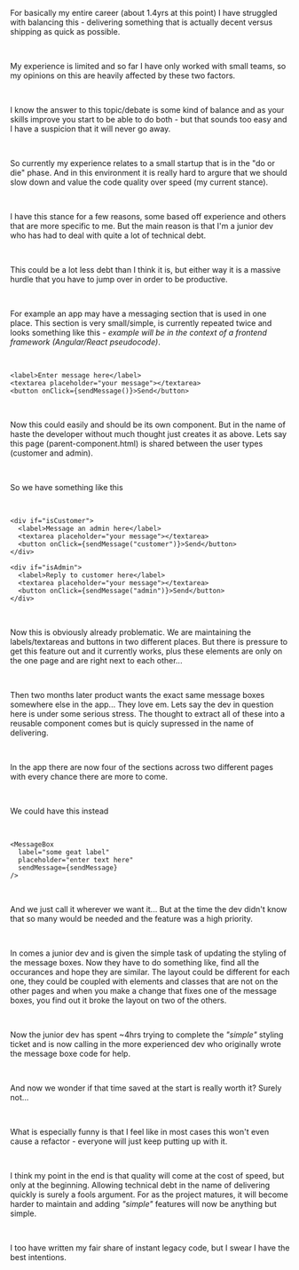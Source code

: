 
<Layout>

<BlogHeader
  title="Quality vs speed"
  date="20/08/2022"
  author="Lachlan Stephan"
  headMeta="Quality vs speed"
/>

For basically my entire career (about 1.4yrs at this point) I have struggled with balancing this - delivering something that is actually decent versus shipping as quick as possible.

<br />

My experience is limited and so far I have only worked with small teams, so my opinions on this are heavily affected by these two factors.

<br />

I know the answer to this topic/debate is some kind of balance and as your skills improve you start to be able to do both - but that sounds too easy and I have a suspicion that it will never go away.

<br />

So currently my experience relates to a small startup that is in the "do or die" phase. And in this environment it is really hard to argure that we should slow down and value the code quality over speed (my current stance). 

<br /> 

I have this stance for a few reasons, some based off experience and others that are more specific to me. But the main reason is that I'm a junior dev who has had to deal with quite a lot of technical debt. 

<br />

This could be a lot less debt than I think it is, but either way it is a massive hurdle that you have to jump over in order to be productive.

<br />

For example an app may have a messaging section that is used in one place. This section is very small/simple, is currently repeated twice and looks something like this - *example will be in the context of a frontend framework (Angular/React pseudocode)*.

<br />

``` 
<label>Enter message here</label>
<textarea placeholder="your message"></textarea>
<button onClick={sendMessage()}>Send</button>
```
<br />

Now this could easily and should be its own component. But in the name of haste the developer without much thought just creates it as above. Lets say this page (parent-component.html) is shared between the user types (customer and admin). 

<br />

So we have something like this 

<br />

```
<div if="isCustomer">
  <label>Message an admin here</label>
  <textarea placeholder="your message"></textarea>
  <button onClick={sendMessage("customer")}>Send</button>
</div>

<div if="isAdmin">
  <label>Reply to customer here</label>
  <textarea placeholder="your message"></textarea>
  <button onClick={sendMessage("admin")}>Send</button>
</div>
```

<br />

Now this is obviously already problematic. We are maintaining the labels/textareas and buttons in two different places. But there is pressure to get this feature out and it currently works, plus these elements are only on the one page and are right next to each other...

<br />

Then two months later product wants the exact same message boxes somewhere else in the app... They love em. Lets say the dev in question here is under some serious stress. The thought to extract all of these into a reusable component comes but is quicly supressed in the name of delivering.

<br />

In the app there are now four of the sections across two different pages with every chance there are more to come.

<br />

We could have this instead 

<br />

```
<MessageBox 
  label="some geat label"
  placeholder="enter text here"
  sendMessage={sendMessage}
/>
```

<br />

And we just call it wherever we want it... But at the time the dev didn't know that so many would be needed and the feature was a high priority.


<br />

In comes a junior dev and is given the simple task of updating the styling of the message boxes. Now they have to do something like, find all the occurances and hope they are similar. The layout could be different for each one, they could be coupled with elements and classes that are not on the other pages and when you make a change that fixes one of the message boxes, you find out it broke the layout on two of the others.

<br />

Now the junior dev has spent ~4hrs trying to complete the *"simple"* styling ticket and is now calling in the more experienced dev who originally wrote the message boxe code for help.

<br />

And now we wonder if that time saved at the start is really worth it? Surely not...

<br />

What is especially funny is that I feel like in most cases this won't even cause a refactor - everyone will just keep putting up with it.

<br />

I think my point in the end is that quality will come at the cost of speed, but only at the beginning. Allowing technical debt in the name of delivering quickly is surely a fools argument. For as the project matures, it will become harder to maintain and adding *"simple"* features will now be anything but simple.

<br />

I too have written my fair share of instant legacy code, but I swear I have the best intentions.
<Footer />

</Layout>
